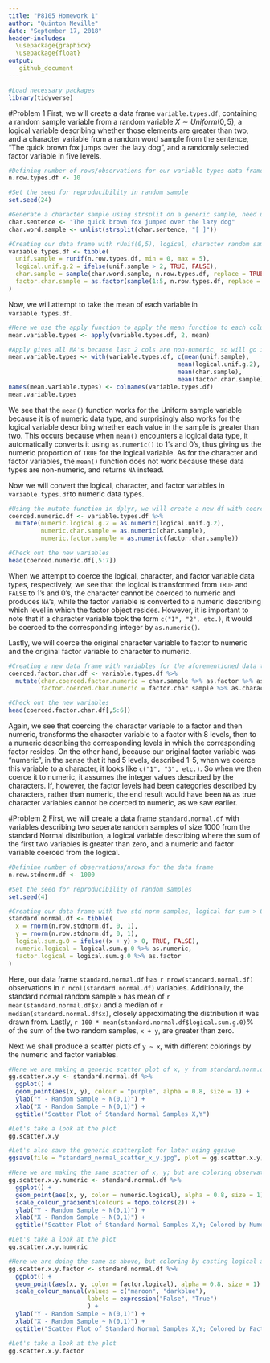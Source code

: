 ```yaml
---
title: "P8105 Homework 1"
author: "Quinton Neville"
date: "September 17, 2018"
header-includes: 
  \usepackage{graphicx}
  \usepackage{float}
output:
   github_document 
---
```


```r
#Load necessary packages
library(tidyverse)
```

#Problem 1
First, we will create a data frame `variable.types.df`, containing a random sample variable from a random variable $X \sim Uniform(0,5)$, a logical variable describing whether those elements are greater than two, and a character variable from a random word sample from the sentence, "The quick brown fox jumps over the lazy dog", and a randomly selected factor variable in five levels.

```r
#Defining number of rows/observations for our variable types data frame
n.row.types.df <- 10

#Set the seed for reproducibility in random sample
set.seed(24)

#Generate a character sample using strsplit on a generic sample, need unlist to coerce to vector
char.sentence <- "The quick brown fox jumped over the lazy dog"  
char.word.sample <- unlist(strsplit(char.sentence, "[ ]"))

#Creating our data frame with rUnif(0,5), logical, character random sample, and factor vars
variable.types.df <- tibble(
  unif.sample = runif(n.row.types.df, min = 0, max = 5),                  #Random sample 10 rUnif(0,5)
  logical.unif.g.2 = ifelse(unif.sample > 2, TRUE, FALSE),                #Logical, TRUE if rUnif > 2
  char.sample = sample(char.word.sample, n.row.types.df, replace = TRUE), #Random char sample
  factor.char.sample = as.factor(sample(1:5, n.row.types.df, replace = TRUE))   #Random factor sample, 5 levels
)
```

Now, we will attempt to take the mean of each variable in `variable.types.df`.

```r
#Here we use the apply function to apply the mean function to each column var
mean.variable.types <- apply(variable.types.df, 2, mean)

#Apply gives all NA's because last 2 cols are non-numeric, so will go individually instead
mean.variable.types <- with(variable.types.df, c(mean(unif.sample),
                                               mean(logical.unif.g.2),
                                               mean(char.sample),
                                               mean(factor.char.sample)))
names(mean.variable.types) <- colnames(variable.types.df)
mean.variable.types
```
We see that the `mean()` function works for the Uniform sample variable because it is of numeric data type, and surprisingly also works for the logical variable describing whether each value in the sample is greater than two. This occurs because when `mean()` encounters a logical data type, it automatically converts it using `as.numeric()` to 1's and 0's, thus giving us the numeric proportion of `TRUE` for the logical variable. As for the character and factor variables, the `mean()` function does not work because these data types are non-numeric, and returns `NA` instead. 

Now we will convert the logical, character, and factor variables in `variable.types.df`to numeric data types. 

```r
#Using the mutate function in dplyr, we will create a new df with coerced numerics
coerced.numeric.df <- variable.types.df %>%
  mutate(numeric.logical.g.2 = as.numeric(logical.unif.g.2),
         numeric.char.sample = as.numeric(char.sample),
         numeric.factor.sample = as.numeric(factor.char.sample))

#Check out the new variables
head(coerced.numeric.df[,5:7])
```

When we attempt to coerce the logical, character, and factor variable data types, respectively, we see that the logical is transformed from `TRUE` and `FALSE` to 1's and 0's, the character cannot be coerced to numeric and produces `NA`'s, while the factor variable is converted to a numeric describing which level in which the factor object resides. However, it is important to note that if a character variable took the form `c("1", "2", etc.)`, it would be coerced to the corresponding integer by `as.numeric()`. 

Lastly, we will coerce the original character variable to factor to numeric and the original factor variable to character to numeric. 
```r
#Creating a new data frame with variables for the aforementioned data type coercions
coerced.factor.char.df <- variable.types.df %>%
  mutate(char.coerced.factor.numeric = char.sample %>% as.factor %>% as.numeric,
         factor.coerced.char.numeric = factor.char.sample %>% as.character %>% as.numeric)

#Check out the new variables
head(coerced.factor.char.df[,5:6])
```

Again, we see that coercing the character variable to a factor and then numeric, transforms the character variable to a factor with 8 levels, then to a numeric describing the corresponding levels in which the corresponding factor resides. On the other hand, because our original factor variable was "numeric", in the sense that it had 5 levels, described 1-5, when we coerce this variable to a character, it looks like `c("1", "3", etc.)`. So when we then coerce it to numeric, it assumes the integer values described by the characters. If, however, the factor levels had been categories described by characters, rather than numeric, the end result would have been `NA` as true character variables cannot be coerced to numeric, as we saw earlier. 

#Problem 2
First, we will create a data frame `standard.normal.df` with variables describing two seperate random samples of size 1000 from the standard Normal distribution, a logical variable describing where the sum of the first two variables is greater than zero, and a numeric and factor variable coerced from the logical.

```r
#Definine number of observations/nrows for the data frame
n.row.stdnorm.df <- 1000

#Set the seed for reproducibility of random samples
set.seed(4)

#Creating our data frame with two std norm samples, logical for sum > 0, coerced numeric and factor
standard.normal.df <- tibble(
  x = rnorm(n.row.stdnorm.df, 0, 1),
  y = rnorm(n.row.stdnorm.df, 0, 1),
  logical.sum.g.0 = ifelse((x + y) > 0, TRUE, FALSE),
  numeric.logical = logical.sum.g.0 %>% as.numeric,
  factor.logical = logical.sum.g.0 %>% as.factor
)
```

Here, our data frame `standard.normal.df` has `r nrow(standard.normal.df)` observations in `r ncol(standard.normal.df)` variables. Additionally, the standard normal random sample `x` has mean of `r mean(standard.normal.df$x)` and a median of `r median(standard.normal.df$x)`, closely approximating the distribution it was drawn from. Lastly, `r 100 * mean(standard.normal.df$logical.sum.g.0)`% of the sum of the two random samples, `x + y`, are greater than zero. 

Next we shall produce a scatter plots of `y ~ x`, with different colorings by the numeric and factor variables.
```r
#Here we are making a generic scatter plot of x, y from standard.norm.df using ggplot2
gg.scatter.x.y <- standard.normal.df %>%
  ggplot() +
  geom_point(aes(x, y), colour = "purple", alpha = 0.8, size = 1) +
  ylab("Y - Random Sample ~ N(0,1)") +
  xlab("X - Random Sample ~ N(0,1)") +
  ggtitle("Scatter Plot of Standard Normal Samples X,Y")

#Let's take a look at the plot
gg.scatter.x.y

#Let's also save the generic scatterplot for later using ggsave
ggsave(file = "standard_normal_scatter_x_y.jpg", plot = gg.scatter.x.y)

#Here we are making the same scatter of x, y; but are coloring observations by casting logical as numeric
gg.scatter.x.y.numeric <- standard.normal.df %>%
  ggplot() +
  geom_point(aes(x, y, color = numeric.logical), alpha = 0.8, size = 1) +
  scale_colour_gradientn(colours = topo.colors(2)) +
  ylab("Y - Random Sample ~ N(0,1)") +
  xlab("X - Random Sample ~ N(0,1)") +
  ggtitle("Scatter Plot of Standard Normal Samples X,Y; Colored by Numeric Logical")

#Let's take a look at the plot
gg.scatter.x.y.numeric

#Here we are doing the same as above, but coloring by casting logical as factor 
gg.scatter.x.y.factor <- standard.normal.df %>%
  ggplot() +
  geom_point(aes(x, y, color = factor.logical), alpha = 0.8, size = 1) +
  scale_colour_manual(values = c("maroon", "darkblue"),
                      labels = expression("False", "True")
                      ) +
  ylab("Y - Random Sample ~ N(0,1)") +
  xlab("X - Random Sample ~ N(0,1)") +
  ggtitle("Scatter Plot of Standard Normal Samples X,Y; Colored by Factor Logical")

#Let's take a look at the plot
gg.scatter.x.y.factor
```
